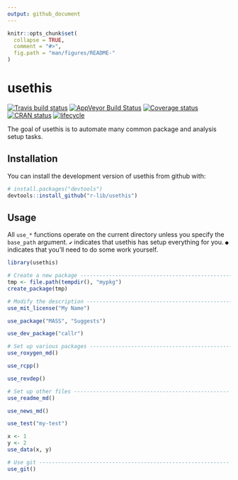 ```yaml
---
output: github_document
---
```


<!-- README.md is generated from README.Rmd. Please edit that file -->

```r
knitr::opts_chunk$set(
  collapse = TRUE,
  comment = "#>",
  fig.path = "man/figures/README-"
)
```

# usethis

[![Travis build status](https://travis-ci.org/r-lib/usethis.svg?branch=master)](https://travis-ci.org/r-lib/usethis)
[![AppVeyor Build Status](https://ci.appveyor.com/api/projects/status/github/r-lib/usethis?branch=master&svg=true)](https://ci.appveyor.com/project/r-lib/usethis)
[![Coverage status](https://codecov.io/gh/r-lib/usethis/branch/master/graph/badge.svg)](https://codecov.io/github/r-lib/usethis?branch=master)
[![CRAN status](http://www.r-pkg.org/badges/version/usethis)](https://cran.r-project.org/package=usethis)
[![lifecycle](https://img.shields.io/badge/lifecycle-stable-brightgreen.svg)](https://www.tidyverse.org/lifecycle/#stable)

The goal of usethis is to automate many common package and analysis setup tasks.

## Installation

You can install the development version of usethis from github with:

```r
# install.packages("devtools")
devtools::install_github("r-lib/usethis")
```

## Usage

All `use_*` functions operate on the current directory unless you specify the `base_path` argument. `✔` indicates that usethis has setup everything for you. `●` indicates that you'll need to do some work yourself.

```r
library(usethis)

# Create a new package -------------------------------------------------
tmp <- file.path(tempdir(), "mypkg")
create_package(tmp)

# Modify the description ----------------------------------------------
use_mit_license("My Name")

use_package("MASS", "Suggests")

use_dev_package("callr")

# Set up various packages ---------------------------------------------
use_roxygen_md()

use_rcpp()

use_revdep()

# Set up other files -------------------------------------------------
use_readme_md()

use_news_md()

use_test("my-test")

x <- 1
y <- 2
use_data(x, y)

# Use git ------------------------------------------------------------
use_git()
```
